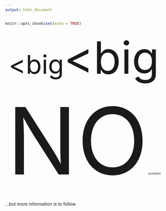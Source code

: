 ```yaml
---
output: html_document
---
```


```r
knitr::opts_chunk$set(echo = TRUE)
```

<center><font size = 7><big><big><big><big<big><big><big><big<big><big><big><big>NO</big></big></big></big></big></big></big></big></big></big></big></big><font size = 1><small>(probably)</small></font></center></font>

<div align="right">
  ...but more information is to follow.
</div>
